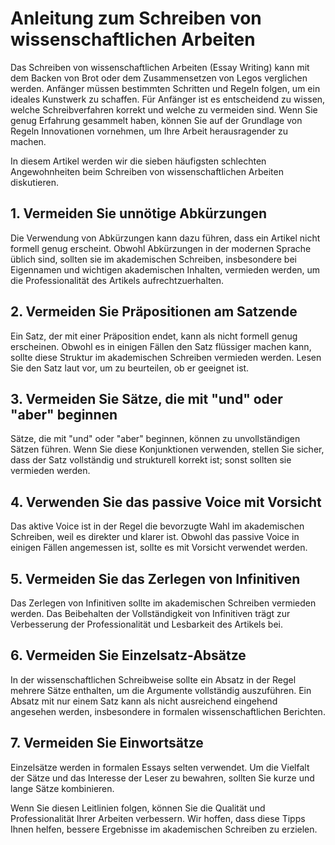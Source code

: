 # Anleitung zum Schreiben von wissenschaftlichen Arbeiten

Das Schreiben von wissenschaftlichen Arbeiten (Essay Writing) kann mit dem Backen von Brot oder dem Zusammensetzen von Legos verglichen werden. Anfänger müssen bestimmten Schritten und Regeln folgen, um ein ideales Kunstwerk zu schaffen. Für Anfänger ist es entscheidend zu wissen, welche Schreibverfahren korrekt und welche zu vermeiden sind. Wenn Sie genug Erfahrung gesammelt haben, können Sie auf der Grundlage von Regeln Innovationen vornehmen, um Ihre Arbeit herausragender zu machen.

In diesem Artikel werden wir die sieben häufigsten schlechten Angewohnheiten beim Schreiben von wissenschaftlichen Arbeiten diskutieren.

## 1. Vermeiden Sie unnötige Abkürzungen

Die Verwendung von Abkürzungen kann dazu führen, dass ein Artikel nicht formell genug erscheint. Obwohl Abkürzungen in der modernen Sprache üblich sind, sollten sie im akademischen Schreiben, insbesondere bei Eigennamen und wichtigen akademischen Inhalten, vermieden werden, um die Professionalität des Artikels aufrechtzuerhalten.

## 2. Vermeiden Sie Präpositionen am Satzende

Ein Satz, der mit einer Präposition endet, kann als nicht formell genug erscheinen. Obwohl es in einigen Fällen den Satz flüssiger machen kann, sollte diese Struktur im akademischen Schreiben vermieden werden. Lesen Sie den Satz laut vor, um zu beurteilen, ob er geeignet ist.

## 3. Vermeiden Sie Sätze, die mit "und" oder "aber" beginnen

Sätze, die mit "und" oder "aber" beginnen, können zu unvollständigen Sätzen führen. Wenn Sie diese Konjunktionen verwenden, stellen Sie sicher, dass der Satz vollständig und strukturell korrekt ist; sonst sollten sie vermieden werden.

## 4. Verwenden Sie das passive Voice mit Vorsicht

Das aktive Voice ist in der Regel die bevorzugte Wahl im akademischen Schreiben, weil es direkter und klarer ist. Obwohl das passive Voice in einigen Fällen angemessen ist, sollte es mit Vorsicht verwendet werden.

## 5. Vermeiden Sie das Zerlegen von Infinitiven

Das Zerlegen von Infinitiven sollte im akademischen Schreiben vermieden werden. Das Beibehalten der Vollständigkeit von Infinitiven trägt zur Verbesserung der Professionalität und Lesbarkeit des Artikels bei.

## 6. Vermeiden Sie Einzelsatz-Absätze

In der wissenschaftlichen Schreibweise sollte ein Absatz in der Regel mehrere Sätze enthalten, um die Argumente vollständig auszuführen. Ein Absatz mit nur einem Satz kann als nicht ausreichend eingehend angesehen werden, insbesondere in formalen wissenschaftlichen Berichten.

## 7. Vermeiden Sie Einwortsätze

Einzelsätze werden in formalen Essays selten verwendet. Um die Vielfalt der Sätze und das Interesse der Leser zu bewahren, sollten Sie kurze und lange Sätze kombinieren.

Wenn Sie diesen Leitlinien folgen, können Sie die Qualität und Professionalität Ihrer Arbeiten verbessern. Wir hoffen, dass diese Tipps Ihnen helfen, bessere Ergebnisse im akademischen Schreiben zu erzielen.

